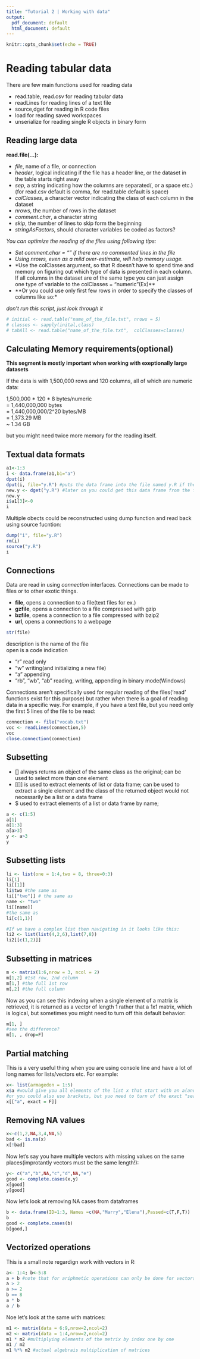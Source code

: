 ```yaml
---
title: "Tutorial 2 | Working with data"
output:
  pdf_document: default
  html_document: default
---
```


```r
knitr::opts_chunk$set(echo = TRUE)
```

# Reading tabular data

There are few main functions used for reading data

- read.table, read.csv for reading tabular data
- readLines for reading lines of a text file
- source,dget for reading in R code files
- load for reading saved workspaces
- unserialize for reading single R objects in binary form

## Reading large data

**read.file(...):**

- *file*, name of a file, or connection
- *header*, logical indicating if the file has a header line, or the dataset in the table starts right away
- *sep*, a string indicating how the columns are separated(, or a space etc.)(for read.csv default is comma, for read.table default is space)
- *colClasses*, a character vector indicating the class of each column in the dataset
- *nrows*, the number of rows in the dataset
- *comment.char*, a character string
- *skip*, the number of lines to skip form the beginning
- *stringAsFactors*, should character variables be coded as factors?

*You can optimize the reading of the files using following tips:*

- *Set comment.char = "" if there are no commented lines in the file*
- *Using nrows, even as a mild over-estimate, will help memory usage.*
- *Use the colClasses argument, so that R doesn't have to spend time and memory on figuring out which type of data is presented in each column. If all columns in the dataset are of the same type you can just assign one type of variable to the colClasses = "numeric"(Ex)**
- **Or you could use only first few rows in order to specify the classes of columns like so:*

*don't run this script, just look through it*

```r
# initial <- read.table("name_of_the_file.txt", nrows = 5)
# classes <- sapply(inital,class)
# tabAll <- read.table("name_of_the_file.txt",  colClasses=classes)
```

## Calculating Memory requirements(optional)

**This segment is mostly important when working with exeptionally large datasets**

If the data is with 1,500,000 rows and 120 columns, all of which are numeric data:

1,500,000 * 120 * 8 bytes/numeric  
= 1,440,000,000 bytes  
= 1,440,000,000/2^20 bytes/MB  
= 1,373.29 MB  
~ 1.34 GB  

but you might need twice more memory for the reading itself.

## Textual data formats

```r
a1<-1:3
i <- data.frame(a1,b1="a")
dput(i)
dput(i, file="y.R") #puts the data frame into the file named y.R if there is no such file creates it
new.y <- dget("y.R") #later on you could get this data frame from the file back using this command
new.y
i$a1[3]<-0
i
```

Multiple obects could be reconstructed using dump function and read back using source fucntion:
```r
dump("i", file="y.R")
rm(i)
source("y.R")
i
```

## Connections

Data are read in using *connection* interfaces. Connections can be made to files or to other exotic things.

- **file**, opens a connection to a file(text files for ex.)
- **gzfile**, opens a connection to a file compressed with gzip
- **bzfile**, opens a connection to a file compressed with bzip2
- **url**, opens a connections to a webpage

```r
str(file)
```

description is the name of the file  
open is a code indication

- "r" read only
- "w" writing(and initializing a new file)
- "a" appending
- "rb", "wb", "ab" reading, writing, appending in binary mode(Windows)

Connections aren't specifically used for regular reading of the files('read' functions exist for this purpose) but rather when there is a goal of reading data in a specific way. For example, if you have a text file, but you need only the first 5 lines of the file to be read:

```r
connection <- file("vocab.txt")
voc <- readLines(connection,5)
voc
close.connection(connection)
```

## Subsetting 

- [] always returns an object of the same class as the original; can be used to select more than one element
- [[]] is used to extract elements of list or data frame;  can be used to extract a single element and the class of the returned object would not necessarily be a list or a data frame
- $ used to extract elements of a list or data frame by name;

```r
a <- c(1:5)
a[1]
a[1:3]
a[a>3]
y <- a>3
y
```

## Subsetting lists

```r
li <- list(one = 1:4,two = 8, three=0:3)
li[1]
li[[1]]
li$two #the same as
li[["two"]] # the same as
name <- "two"
li[[name]]
#the same as
li[c(1,1)]

```

```r
#If we have a complex list then navigating in it looks like this:
li2 <- list(list(4,2,6),list(7,8))
li2[[c(1,2)]]
```

## Subsetting in matrices

```r
m <- matrix(1:6,nrow = 3, ncol = 2)
m[1,2] #1st row, 2nd column
m[1,] #the full 1st row
m[,2] #the full column
```

Now as you can see this indexing when a single element of a matrix is retrieved, it is returned as a vector of length 1 rather that a 1x1 matrix, which is logical, but sometimes you might need to turn off this default behavior:

```r
m[1, ]
#see the difference?
m[1, , drop=F]
```

## Partial matching
This is a very useful thing when you are using console line and have a lot of long names for lists/vectors etc. For example:
```r
x<- list(armagedon = 1:5)
x$a #would give you all elements of the list x that start with an a(and we only have one element in the list)
#or you could also use brackets, but yuo need to turn of the exact "search" in this case:
x[["a", exact = F]]
```

## Removing NA values

```r
x<-c(1,2,NA,3,4,NA,5)
bad <- is.na(x)
x[!bad]
```
Now let's say you have multiple vectors with missing values on the same places(improtantly vectors must be the same length!):
```r
y<- c("a","b",NA,"c","d",NA,"e")
good <- complete.cases(x,y)
x[good]
y[good]
```

Now let's look at removing NA cases from dataframes
```r
b <- data.frame(ID=1:3, Names =c(NA,"Marry","Elena"),Passed=c(T,F,T))
b
good <- complete.cases(b)
b[good,]
```

## Vectorized operations
This is a small note regardign work with vectors in R:
```r
a<- 1:4; b<-5:8
a + b #note that for ariphmetic operations can only be done for vectors of the same length
a > 2
a >= 2
b == 8
a * b
a / b
```

Noe let's look at the same with matrices:

```r
m1 <- matrix(data = 6:9,nrow=2,ncol=2)
m2 <- matrix(data = 1:4,nrow=2,ncol=2)
m1 * m2 #multiplying elements of the metrix by index one by one
m1 / m2
m1 %*% m2 #actual algebrais multiplication of matrices
```

